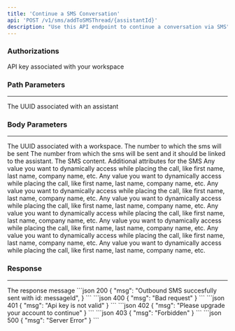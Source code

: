 ```yaml
---
title: 'Continue a SMS Conversation'
api: 'POST /v1/sms/addToSMSThread/{assistantId}'
description: "Use this API endpoint to continue a conversation via SMS"
---
```

### Authorizations
<ParamField header="x-api-key" type="string" required>
API key associated with your workspace
</ParamField>


### Path Parameters
___
<ParamField path="assistantId" type="string" required>
The UUID associated with an assistant
</ParamField>
 



### Body Parameters
___
<ParamField body="workspaceId" type="string" required>
The UUID associated with a workspace.
</ParamField>

<ParamField body="toNumber" type="string" required>
The number to which the sms will be sent
</ParamField>

<ParamField body="fromNumber" type="string" required>
The number from which the sms will be sent and it should be linked to the assistant.
</ParamField>

<ParamField body="message" type="string" required>
The SMS content.
</ParamField>

<ParamField body="attributes" type="object">
Additional attributes for the SMS
    <Expandable title="Properties">
    <ParamField body="customField1" type="string">
      Any value you want to dynamically access while placing the call, like first name, last name, company name, etc.
    </ParamField>
    <ParamField body="customField2" type="string">
      Any value you want to dynamically access while placing the call, like first name, last name, company name, etc.
    </ParamField>
    <ParamField body="customField3" type="string">
      Any value you want to dynamically access while placing the call, like first name, last name, company name, etc.
    </ParamField>
    <ParamField body="customField4" type="string">
      Any value you want to dynamically access while placing the call, like first name, last name, company name, etc.
    </ParamField>
    <ParamField body="customField5" type="string">
      Any value you want to dynamically access while placing the call, like first name, last name, company name, etc.
    </ParamField>
    <ParamField body="customField6" type="string">
      Any value you want to dynamically access while placing the call, like first name, last name, company name, etc.
    </ParamField>
    <ParamField body="customField7" type="string">
      Any value you want to dynamically access while placing the call, like first name, last name, company name, etc.
    </ParamField>
    <ParamField body="customField8" type="string">
      Any value you want to dynamically access while placing the call, like first name, last name, company name, etc.
    </ParamField>
  </Expandable>
</ParamField>

 

### Response
___
<ResponseField name="msg" type="string">
 The response message
</ResponseField>
 

<ResponseExample>
   ```json 200
{
  "msg": "Outbound SMS succesfully sent with id: messageId",
}
```
```json 400
{
  "msg": "Bad request"
}
```
```json 401
{
  "msg": "Api key is not valid"
}
```
```json 402
{
  "msg": "Please upgrade your account to continue"
}
```
```json 403
{
  "msg": "Forbidden"
}
```
```json 500
{
  "msg": "Server Error"
}
```
</ResponseExample>



